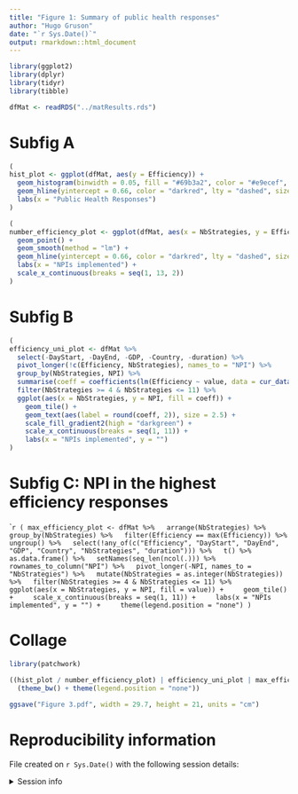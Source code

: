 ```yaml
---
title: "Figure 1: Summary of public health responses"
author: "Hugo Gruson"
date: "`r Sys.Date()`"
output: rmarkdown::html_document
---
```


```r
library(ggplot2)
library(dplyr)
library(tidyr)
library(tibble)
```

```r
dfMat <- readRDS("../matResults.rds")
```

# Subfig A

```r
(
hist_plot <- ggplot(dfMat, aes(y = Efficiency)) +
  geom_histogram(binwidth = 0.05, fill = "#69b3a2", color = "#e9ecef", alpha = 0.9) +
  geom_hline(yintercept = 0.66, color = "darkred", lty = "dashed", size = 2) +
  labs(x = "Public Health Responses")
)
```

```r
(
number_efficiency_plot <- ggplot(dfMat, aes(x = NbStrategies, y = Efficiency)) +
  geom_point() +
  geom_smooth(method = "lm") +
  geom_hline(yintercept = 0.66, color = "darkred", lty = "dashed", size = 2) +
  labs(x = "NPIs implemented") +
  scale_x_continuous(breaks = seq(1, 13, 2))
)
```

# Subfig B

```r
(
efficiency_uni_plot <- dfMat %>%
  select(-DayStart, -DayEnd, -GDP, -Country, -duration) %>%
  pivot_longer(!c(Efficiency, NbStrategies), names_to = "NPI") %>%
  group_by(NbStrategies, NPI) %>%
  summarise(coeff = coefficients(lm(Efficiency ~ value, data = cur_data()))[2]) %>%
  filter(NbStrategies >= 4 & NbStrategies <= 11) %>%
  ggplot(aes(x = NbStrategies, y = NPI, fill = coeff)) +
    geom_tile() +
    geom_text(aes(label = round(coeff, 2)), size = 2.5) +
    scale_fill_gradient2(high = "darkgreen") +
    scale_x_continuous(breaks = seq(1, 11)) +
    labs(x = "NPIs implemented", y = "")
)
```

# Subfig C: NPI in the highest efficiency responses

````r
(
max_efficiency_plot <- dfMat %>%
  arrange(NbStrategies) %>%
  group_by(NbStrategies) %>%
  filter(Efficiency == max(Efficiency)) %>%
  ungroup() %>%
  select(!any_of(c("Efficiency", "DayStart", "DayEnd", "GDP", "Country", "NbStrategies", "duration"))) %>%
  t() %>%
  as.data.frame() %>%
  setNames(seq_len(ncol(.))) %>%
  rownames_to_column("NPI") %>%
  pivot_longer(-NPI, names_to = "NbStrategies") %>%
  mutate(NbStrategies = as.integer(NbStrategies)) %>%
  filter(NbStrategies >= 4 & NbStrategies <= 11) %>%
  ggplot(aes(x = NbStrategies, y = NPI, fill = value)) +
    geom_tile() +
    scale_x_continuous(breaks = seq(1, 11)) +
    labs(x = "NPIs implemented", y = "") +
    theme(legend.position = "none")
)
```

# Collage

```r
library(patchwork)

((hist_plot / number_efficiency_plot) | efficiency_uni_plot | max_efficiency_plot) &
  (theme_bw() + theme(legend.position = "none"))
```

```r
ggsave("Figure 3.pdf", width = 29.7, height = 21, units = "cm")
```

# Reproducibility information

File created on `r Sys.Date()` with the following session details:

<details>
<summary>Session info</summary>

```r
sessionInfo()
```

</details>

